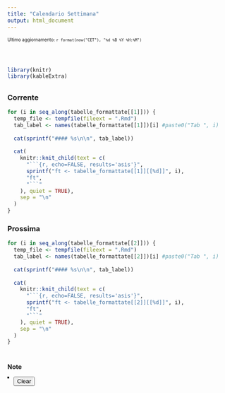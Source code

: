 ```yaml
---
title: "Calendario Settimana"
output: html_document
---
```


<style>
  h1.title {
    display: none;
  }
</style>

<script src="https://cdn.jsdelivr.net/npm/@fingerprintjs/fingerprintjs@3/dist/fp.min.js"></script>


 <font size="1">Ultimo aggiornamento: `r format(now("CET"), "%d %B %Y %H:%M")`</font>

```{=html}

<div style="display: flex; gap: 20px; font-family: Arial, sans-serif; font-size: 14px; font-weight: bold;">
  <p id="clock-bologna"></p>
  <p id="clock-cleveland"></p>
  <p id="clock-goodyear"></p>
</div>

<script>
  // Get authorized IDs from R (Injected by GitHub Actions)
  const authorizedIds = [`r paste0('"', gsub(",", '","', Sys.getenv("WVR_AUTHORIZED_DEVICES")), '"')`];

    // Load FingerprintJS
  FingerprintJS.load().then(fp => {
    fp.get().then(result => {
      const fingerprint = result.visitorId;

      if (!authorizedIds.includes(fingerprint)) {
        window.location.href = "unauthorized.html";
      }
    });
  });

  // Refresh page every hour (3600000 ms)
  setTimeout(function () {
    location.reload();
  }, 3600000);
  
  function getOffsetForTimeZone(timezone) {
    const now = new Date();
    const timeZoneDate = new Date(now.toLocaleString("en-US", { timeZone: timezone }));
    return timeZoneDate.getHours() - now.getUTCHours();
  }

  function updateClocks() {
    let now = new Date();

    let timeZones = {
      "clock-bologna": { name: "Bologna", offset: getOffsetForTimeZone("Europe/Rome") },
      "clock-cleveland": { name: "Cleveland", offset: getOffsetForTimeZone("America/New_York") },
      "clock-goodyear": { name: "Goodyear", offset: -7 } // Arizona stays at UTC-7
    };

    for (let id in timeZones) {
      let localTime = new Date(now.getTime() + timeZones[id].offset * 3600 * 1000);
      let hours = localTime.getUTCHours().toString().padStart(2, "0");
      let minutes = localTime.getUTCMinutes().toString().padStart(2, "0");
      
      document.getElementById(id).textContent = `${timeZones[id].name}: ${hours}:${minutes}`;
    }
  }
  
  setInterval(updateClocks, 1000);
  updateClocks(); // Run immediately on page load
setInterval(updateClock, 1000);
</script>
```

::: {#clock style="font-size: 24px; font-weight: bold;"}
:::

```r
library(knitr)
library(kableExtra)
```

##  {.tabset}

### Corrente {.tabset}

```r
for (i in seq_along(tabelle_formattate[[1]])) {
  temp_file <- tempfile(fileext = ".Rmd")
  tab_label <- names(tabelle_formattate[[1]])[i] #paste0("Tab ", i)
  
  cat(sprintf("#### %s\n\n", tab_label))
  
  cat(
    knitr::knit_child(text = c(
      "```{r, echo=FALSE, results='asis'}",
      sprintf("ft <- tabelle_formattate[[1]][[%d]]", i),
      "ft",
      "```"
    ), quiet = TRUE),
    sep = "\n"
  )
}
```

### Prossima {.tabset}

```r
for (i in seq_along(tabelle_formattate[[2]])) {
  temp_file <- tempfile(fileext = ".Rmd")
  tab_label <- names(tabelle_formattate[[2]])[i] #paste0("Tab ", i)
  
  cat(sprintf("#### %s\n\n", tab_label))
  
  cat(
    knitr::knit_child(text = c(
      "```{r, echo=FALSE, results='asis'}",
      sprintf("ft <- tabelle_formattate[[2]][[%d]]", i),
      "ft",
      "```"
    ), quiet = TRUE),
    sep = "\n"
  )
}
```


#

<b>Note</b>

```{=html}
<div style="display: flex; align-items: flex-start; gap: 10px;">
    <canvas id="drawingCanvas" width="800" height="300" 
            style="border:2px solid black; touch-action: none;"></canvas>
    <button onclick="clearCanvas()">Clear</button>
</div>

<script>
  var canvas = document.getElementById("drawingCanvas");
  var ctx = canvas.getContext("2d");
  var drawing = false;
  var erasing = false;

  function getMousePos(event) {
    var rect = canvas.getBoundingClientRect();
    return {
      x: event.clientX - rect.left,
      y: event.clientY - rect.top
    };
  }

  function startDraw(event) {
    // Allow only mouse or stylus (ignore finger touches)
    if (event.pointerType === "touch") return;

    drawing = true;
    erasing = event.buttons === 32; // Check if stylus eraser button is pressed
    var pos = getMousePos(event);
    ctx.beginPath();
    ctx.moveTo(pos.x, pos.y);
    event.preventDefault();
  }

  function draw(event) {
    if (!drawing) return;
    var pos = getMousePos(event);
    ctx.lineTo(pos.x, pos.y);
    ctx.strokeStyle = erasing ? "white" : "black"; // Erase if using stylus button
    ctx.lineWidth = 2;
    ctx.stroke();
    event.preventDefault();
    saveCanvas(); // Save after each stroke
  }

  function stopDraw() {
    drawing = false;
    ctx.closePath();
    saveCanvas(); // Save final drawing state
  }

  function clearCanvas() {
    ctx.clearRect(0, 0, canvas.width, canvas.height);
    localStorage.removeItem("savedCanvas"); // Remove saved data
  }

  function saveCanvas() {
    localStorage.setItem("savedCanvas", canvas.toDataURL()); // Convert canvas to an image string
  }

  function loadCanvas() {
    var savedData = localStorage.getItem("savedCanvas");
    if (savedData) {
      var img = new Image();
      img.onload = function () {
        ctx.drawImage(img, 0, 0);
      };
      img.src = savedData;
    }
  }

  // Load canvas on page load
  window.onload = loadCanvas;

  // Pointer Events (for both mouse and stylus)
  canvas.addEventListener("pointerdown", startDraw);
  canvas.addEventListener("pointermove", draw);
  canvas.addEventListener("pointerup", stopDraw);
  canvas.addEventListener("pointerout", stopDraw);

</script>
```
